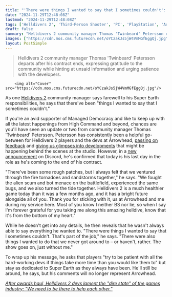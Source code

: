```yaml
---
title: "'There were things I wanted to say that I sometimes couldn't': Helldivers 2 community manager signs off from being a High Command spokesperson, says the shooter 'has a bright future'"
date: "2024-11-29T12:48:08Z"
lastmod: "2024-11-29T12:48:08Z"
tags: ['Helldivers 2', 'Third-Person Shooter', 'PC', 'PlayStation', 'Arrowhead Game Studios']
draft: false
summary: "Helldivers 2 community manager Thomas 'Twinbeard' Petersson departs after his contract ends, expressing gratitude to the community while hinting at unsaid information and urging patience with the developers."
images: ["https://cdn.mos.cms.futurecdn.net/oYCzakJs5jW4VmMGfEggQj.jpg"]
layout: PostSimple
---
```

> Helldivers 2 community manager Thomas 'Twinbeard' Petersson departs after his contract ends, expressing gratitude to the community while hinting at unsaid information and urging patience with the developers.


        <img alt="Cover" src="https://cdn.mos.cms.futurecdn.net/oYCzakJs5jW4VmMGfEggQj.jpg"/>
        
As one [<u>Helldivers 2</u>](https://www.gamesradar.com/helldivers-2-guide/) community manager says farewell to his Super Earth responsibilities, he says that there've been "things I wanted to say that I sometimes couldn't."

If you're an avid supporter of Managed Democracy and like to keep up with all the latest happenings from High Command and beyond, chances are you'll have seen an update or two from community manager Thomas 'Twinbeard' Petersson. Petersson has consistently been a helpful go-between for Helldivers 2 players and the devs at Arrowhead, [<u>passing on feedback</u>](https://www.gamesradar.com/games/third-person-shooter/a-helldivers-2-player-wrote-a-whole-essay-on-how-it-feels-to-fight-bots-and-almost-nobody-noticed-but-one-of-the-lead-devs-has-responded-with-an-essay-of-their-own/) and [<u>giving us glimpses into developments</u>](https://www.gamesradar.com/games/third-person-shooter/helldivers-2-dev-rates-the-next-patch-a-strong-7-or-an-8-out-of-10-because-its-going-to-be-evolutionary-rather-than-revolutionary/) that might be happening behind the scenes at the studio. However, in a [<u>new announcement</u>](https://discord.com/channels/1102970375731691612/1102974265613099079/1312021893619912764) on Discord, he's confirmed that today is his last day in the role as he's coming to the end of his contract.

"There've been some rough patches, but I always felt that we ventured through the fire tornadoes and sandstorms together," he says. "We fought the alien scum and bot menace on the battlefield, experienced the same bugs, and we also turned the tide together. Helldivers 2 is a much healthier game today than it was a few months ago, and it has a bright future alongside all of you. Thank you for sticking with it, us at Arrowhead and me during my service here. Most of you know I neither BS nor lie, so when I say I'm forever grateful for you taking me along this amazing helldive, know that it's from the bottom of my heart."

While he doesn't get into any details, he then reveals that he wasn't always able to say everything he wanted to. "There were things I wanted to say that I sometimes couldn't. That's part of the job," he says. "There were also things I wanted to do that we never got around to – or haven't, rather. The show goes on, just without me."

To wrap up his message, he asks that players "try to be patient with all the hard-working devs if things take more time than you would like them to" but stay as dedicated to Super Earth as they always have been. He'll still be around, he says, but his comments will no longer represent Arrowhead. 

[<u><em>After awards haul, Helldivers 2 devs lament the "dire state" of the games industry: "We need to be there to help each other."</em></u>](https://www.gamesradar.com/games/third-person-shooter/after-awards-haul-helldivers-2-devs-lament-the-dire-state-of-the-games-industry-we-need-to-be-there-to-help-each-other/)
        